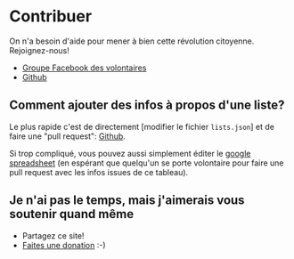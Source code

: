 # Contribuer

On n'a besoin d'aide pour mener à bien cette révolution citoyenne.
Rejoignez-nous!

- [Groupe Facebook des volontaires](https://www.facebook.com/groups/listescitoyennes.volontaires)
- [Github](https://github.com/xdamman/pourquellelistevoter)

## Comment ajouter des infos à propos d'une liste?

Le plus rapide c'est de directement [modifier le fichier `lists.json`] et de faire une "pull request": [Github](https://github.com/xdamman/pourquellelistevoter/blob/master/data/lists.json).

Si trop compliqué, vous pouvez aussi simplement éditer le [google spreadsheet](https://docs.google.com/spreadsheets/d/138MhE96bxlQ54bbH_W4NOZSo8jjcdyzPyIpwuHJQoRs/edit?usp=sharing)
 (en espérant que quelqu'un se porte volontaire pour faire une pull request avec les infos issues de ce tableau).

## Je n'ai pas le temps, mais j'aimerais vous soutenir quand même

- Partagez ce site!
- [Faites une donation](https://opencollective.com/listescitoyennes) :-)

